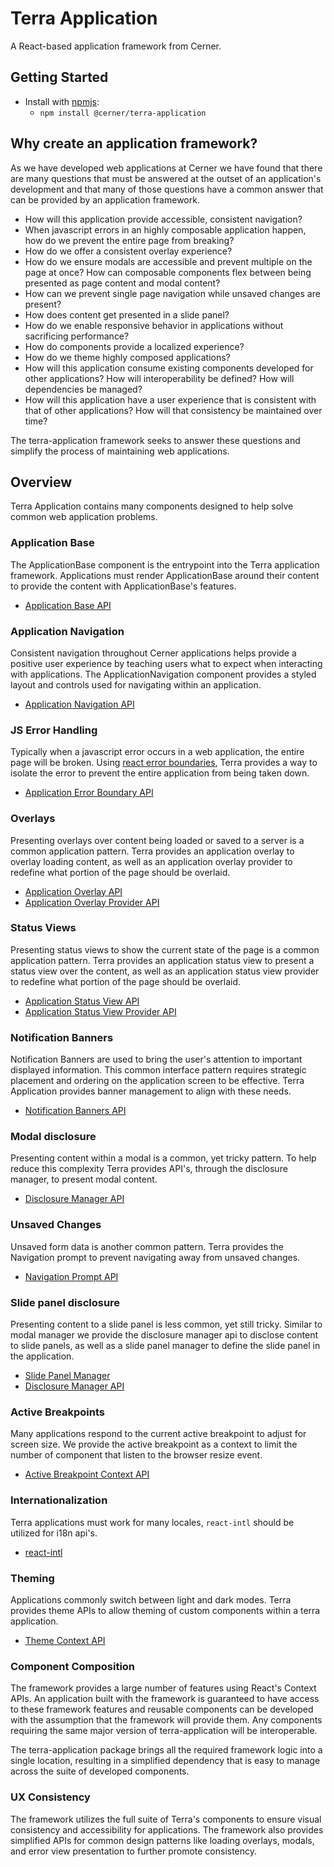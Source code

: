 
<Badge />

# Terra Application

A React-based application framework from Cerner.

## Getting Started

- Install with [npmjs](https://www.npmjs.com):
  - `npm install @cerner/terra-application`

## Why create an application framework?

As we have developed web applications at Cerner we have found that there are many questions that must be answered at the outset of an application's development and that many of those questions have a common answer that can be provided by an application framework.

- How will this application provide accessible, consistent navigation?
- When javascript errors in an highly composable application happen, how do we prevent the entire page from breaking?
- How do we offer a consistent overlay experience?
- How do we ensure modals are accessible and prevent multiple on the page at once? How can composable components flex between being presented as page content and modal content?
- How can we prevent single page navigation while unsaved changes are present?
- How does content get presented in a slide panel?
- How do we enable responsive behavior in applications without sacrificing performance?
- How do components provide a localized experience?
- How do we theme highly composed applications?
- How will this application consume existing components developed for other applications? How will interoperability be defined? How will dependencies be managed?
- How will this application have a user experience that is consistent with that of other applications? How will that consistency be maintained over time?

The terra-application framework seeks to answer these questions and simplify the process of maintaining web applications.

## Overview

Terra Application contains many components designed to help solve common web application problems.

### Application Base

The ApplicationBase component is the entrypoint into the Terra application framework. Applications must render ApplicationBase around their content to provide the content with ApplicationBase's features.

- [Application Base API](/application/cerner-terra-application-docs/components/application-base)

### Application Navigation

Consistent navigation throughout Cerner applications helps provide a positive user experience by teaching users what to expect when interacting with applications. The ApplicationNavigation component provides a styled layout and controls used for navigating within an application.

- [Application Navigation API](/application/cerner-terra-application-docs/components/application-navigation)

### JS Error Handling

Typically when a javascript error occurs in a web application, the entire page will be broken. Using [react error boundaries](https://reactjs.org/docs/error-boundaries.html), Terra provides a way to isolate the error to prevent the entire application from being taken down.

- [Application Error Boundary API](/application/cerner-terra-application-docs/components/application-error-boundary)

### Overlays

Presenting overlays over content being loaded or saved to a server is a common application pattern. Terra provides an application overlay to overlay loading content, as well as an application overlay provider to redefine what portion of the page should be overlaid.

- [Application Overlay API](/application/cerner-terra-application-docs/components/application-loading-overlay)
- [Application Overlay Provider API](/application/cerner-terra-application-docs/components/application-loading-overlay-provider)

### Status Views

Presenting status views to show the current state of the page is a common application pattern. Terra provides an application status view to present a status view over the content, as well as an application status view provider to redefine what portion of the page should be overlaid.

- [Application Status View API](/application/cerner-terra-application-docs/components/application-status-overlay)
- [Application Status View Provider API](/application/cerner-terra-application-docs/components/application-status-overlay-provider)

### Notification Banners

Notification Banners are used to bring the user's attention to important displayed information. This common interface pattern requires strategic placement and ordering on the application screen to be effective. Terra Application provides banner management to align with these needs.

- [Notification Banners API](/application/cerner-terra-application-docs/components/notification-banner)

### Modal disclosure

Presenting content within a modal is a common, yet tricky pattern. To help reduce this complexity Terra provides API's, through the disclosure manager, to present modal content.

- [Disclosure Manager API](/application/cerner-terra-application-docs/contexts/disclosure-manager-context)

### Unsaved Changes

Unsaved form data is another common pattern. Terra provides the Navigation prompt to prevent navigating away from unsaved changes.

- [Navigation Prompt API](/application/cerner-terra-application-docs/components/navigation-prompt)

### Slide panel disclosure

Presenting content to a slide panel is less common, yet still tricky. Similar to modal manager we provide the disclosure manager api to disclose content to slide panels, as well as a slide panel manager to define the slide panel in the application.

- [Slide Panel Manager](/application/cerner-terra-application-docs/components/slide-panel-manager)
- [Disclosure Manager API](/application/cerner-terra-application-docs/contexts/disclosure-manager-context)

### Active Breakpoints

Many applications respond to the current active breakpoint to adjust for screen size. We provide the active breakpoint as a context to limit the number of component that listen to the browser resize event.

- [Active Breakpoint Context API](/application/cerner-terra-application-docs/contexts/active-breakpoint-context)

### Internationalization

Terra applications must work for many locales, `react-intl` should be utilized for i18n api's.

- [react-intl](https://formatjs.io/)

### Theming

Applications commonly switch between light and dark modes. Terra provides theme APIs to allow theming of custom components within a terra application.

- [Theme Context API](/application/cerner-terra-application-docs/contexts/theme-context)

### Component Composition

The framework provides a large number of features using React's Context APIs. An application built with the framework is guaranteed to have access to these framework features and reusable components can be developed with the assumption that the framework will provide them. Any components requiring the same major version of terra-application will be interoperable.

The terra-application package brings all the required framework logic into a single location, resulting in a simplified dependency that is easy to manage across the suite of developed components.

### UX Consistency

The framework utilizes the full suite of Terra's components to ensure visual consistency and accessibility for applications. The framework also provides simplified APIs for common design patterns like loading overlays, modals, and error view presentation to further promote consistency.
